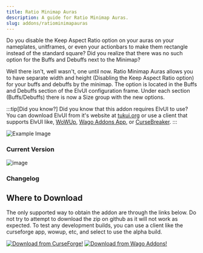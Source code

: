 ```yaml
---
title: Ratio Minimap Auras
description: A guide for Ratio Minimap Auras.
slug: addons/ratiominimapauras
---
```



Do you disable the Keep Aspect Ratio option on your auras on your nameplates, unitframes, or even your actionbars to make them rectangle instead of the standard square?
Did you realize that there was no such option for the Buffs and Debuffs next to the Minimap?

Well there isn't, well wasn't, one until now.
Ratio Minimap Auras allows you to have separate width and height (Disabling the Keep Aspect Ratio option) for your buffs and debuffs by the minimap. The option is located in the Buffs and Debuffs section of the ElvUI configuration frame.  Under each section (Buffs/Debuffs) there is now a Size group with the new options.

:::tip[Did you know?]
Did you know that this addon requires ElvUI to use? You can download ElvUI from it's website at [tukui.org](https://tukui.org/elvui) or use a client that supports ElvUI like, [WoWUp](https://wowup.io/), [Wago Addons App](https://addons.wago.io/app), or [CurseBreaker](https://github.com/AcidWeb/CurseBreaker).
:::

<img src="https://cdn-images.repoocreforged.dev/RatioMinimapAuras/Config_Example.png" alt="Example Image" />

### Current Version
<img src="https://img.shields.io/github/v/tag/repooc/ElvUI_RatioMinimapAuras?style=for-the-badge&label=%20&color=A330C9" alt="image" data-zoom-off />

### Changelog
<Changelog />

## Where to Download
The only supported way to obtain the addon are through the links below. Do not try to attempt to download the zip on github as it will not work as expected. To test any development builds, you can use a client like the curseforge app, wowup, etc, and select to use the alpha build.

<FluidGrid minColumnWidth="20rem">
  <a href="https://www.curseforge.com/wow/addons/elvui-ratiominimapauras"><img src="/images/CurseForgeBanner.png" alt="Download from CurseForge!" data-zoom-off /></a>
  <a href="https://addons.wago.io/addons/elvui-ratiominimapauras"><img src="/images/WagoBanner.png" alt="Download from Wago Addons!" data-zoom-off /></a>
</FluidGrid>
